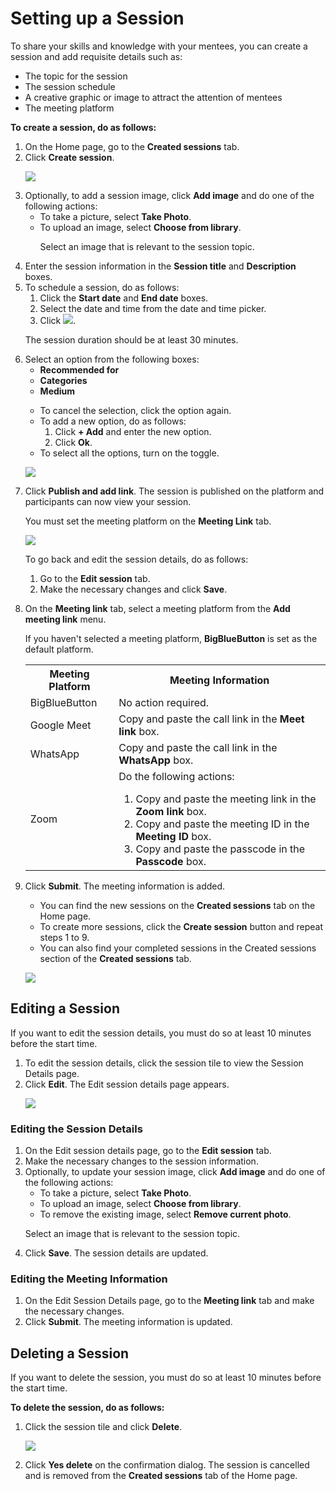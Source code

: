 
# Setting up a Session

To share your skills and knowledge with your mentees, you can create a <PartialExample mentored /> session and add requisite details such as:

* The topic for the session
* The session schedule
* A creative graphic or image to attract the attention of mentees
* The meeting platform

**To create a session, do as follows:**

<ol>
<li>On the Home page, go to the <b>Created sessions</b> tab.</li>
<li>Click <b>Create session</b>.
<p>
    <img src={PortalSessionDetails} />
</p>
</li>
<li>Optionally, to add a session image, click <b>Add image</b> and do one of the following actions:
    <ul>
    <li>To take a picture, select <b>Take Photo</b>.</li>
    <li>To upload an image, select <b>Choose from library</b>.
        <p>  
        <Admonition type="tip">
        <p>Select an image that is relevant to the session topic.</p>
        </Admonition>
        </p>
    </li>
    </ul>
</li>
<li>Enter the session information in the <b>Session title</b> and <b>Description</b> boxes.</li>
<li>To schedule a session, do as follows:
    <ol>
    <li>Click the <b>Start date</b> and <b>End date</b> boxes.</li>
    <li>Select the date and time from the date and time picker.</li>
    <li>Click <img src={SelectDateAndTime} />.</li>
    </ol>
<p>  
    <Admonition type="note">
    <p>The session duration should be at least 30 minutes.</p>
    </Admonition>
</p>
</li>
<li>Select an option from the following boxes:
    <ul>
    <li><b>Recommended for</b></li>
    <li><b>Categories</b></li>
    <li><b>Medium</b></li>
    </ul>
<p>
    <Admonition type="tip">
    <ul>
    <li>To cancel the selection, click the option again.</li>
    <li>To add a new option, do as follows:
        <ol>
        <li>Click <b>+ Add</b> and enter the new option.</li>
        <li>Click <b>Ok</b>.</li>
        </ol>
    </li>
    <li>To select all the options, turn on the toggle.</li>
    </ul>
    </Admonition>
</p>
<p>
    <img src={PortalSessionDetailsOptions} />  
</p> 
</li>
<li>Click <b>Publish and add link</b>. The session is published on the platform and participants can now view your session.
<p>
    <Admonition type="note">
    <p>You must set the meeting platform on the <b>Meeting Link</b> tab.</p>
    </Admonition>
</p>
<p>
    <img src={PortalAddMeetingLink} />  
</p>
<p>
    <Admonition type="tip">
    <p>To go back and edit the session details, do as follows:</p>
    <ol>
    <li>Go to the <b>Edit session</b> tab.</li>
    <li>Make the necessary changes and click <b>Save</b>.</li>
    </ol>
    </Admonition>
</p>
</li>
<li>On the <b>Meeting link</b> tab, select a meeting platform from the <b>Add meeting link</b> menu.
    <p>
        <Admonition type="note">
        <p>If you haven't selected a meeting platform, <b>BigBlueButton</b> is set as the default platform.</p>
        </Admonition>
    </p>
<table>
  <tr>
    <th>Meeting Platform</th>
    <th>Meeting Information</th>
  </tr>
  <tr>
    <td>BigBlueButton</td>
    <td>No action required.</td>
  </tr>
  <tr>
    <td>Google Meet</td>
    <td>Copy and paste the call link in the <b>Meet link</b> box.</td>
  </tr>
  <tr>
    <td>WhatsApp</td>
    <td>Copy and paste the call link in the <b>WhatsApp</b> box.</td>
  </tr>
  <tr>
    <td>Zoom</td>
    <td>
    Do the following actions: 
    <ol>
        <li>Copy and paste the meeting link in the <b>Zoom link</b> box.</li>
        <li>Copy and paste the meeting ID in the <b>Meeting ID</b> box.</li>
        <li>Copy and paste the passcode in the <b>Passcode</b> box.</li>
    </ol>
    </td>
  </tr>
</table>
</li>
<li>Click <b>Submit</b>. The meeting information is added.
<p>
    <Admonition type="tip">
    <ul>
    <li>You can find the new sessions on the <b>Created sessions</b> tab on the Home page.</li>
    <li>To create more sessions, click the <b>Create session</b> button and repeat steps 1 to 9.</li>
    <li>You can also find your completed sessions in the Created sessions section of the <b>Created sessions</b> tab.</li>
    </ul>
    </Admonition>
</p>
<p>
    <img src={PortalNewSession} />
</p>
</li>
</ol>

## Editing a Session

<Admonition type="note">
<p>If you want to edit the session details, you must do so at least 10 minutes before the start time.</p>
</Admonition>

<ol>
<li>To edit the session details, click the session tile to view the Session Details page.</li>
<li>Click <b>Edit</b>. The Edit session details page appears.
<p>
    <img src={PortalEditAndDeleteSession} />
</p>
</li>
</ol>
<h3>Editing the Session Details</h3>
<ol>
<li>On the Edit session details page, go to the <b>Edit session</b> tab.</li>
<li>Make the necessary changes to the session information.</li>
<li>Optionally, to update your session image, click <b>Add image</b> and do one of the following actions:
    <ul>
    <li>To take a picture, select <b>Take Photo</b>.</li>
    <li>To upload an image, select <b>Choose from library</b>.</li>
    <li>To remove the existing image, select <b>Remove current photo</b>.</li>
    </ul>
<p>  
    <Admonition type="tip">
    <p>Select an image that is relevant to the session topic.</p>
    </Admonition>
</p>
</li>
<li>Click <b>Save</b>. The session details are updated.</li>
</ol>
<h3>Editing the Meeting Information</h3>
<ol>
<li>On the Edit Session Details page, go to the <b>Meeting link</b> tab and make the necessary changes.</li>
<li>Click <b>Submit</b>. The meeting information is updated.</li>
</ol>

## Deleting a Session

<Admonition type="note">
<p>If you want to delete the session, you must do so at least 10 minutes before the start time.</p>
</Admonition>

**To delete the session, do as follows:**

<ol>
<li>Click the session tile and click <b>Delete</b>.
<p>
    <img src={PortalEditAndDeleteSession} />
</p>
</li>
<li>Click <b>Yes delete</b> on the confirmation dialog. The session is cancelled and is removed from the <b>Created sessions</b> tab of the Home page.</li>
</ol>



